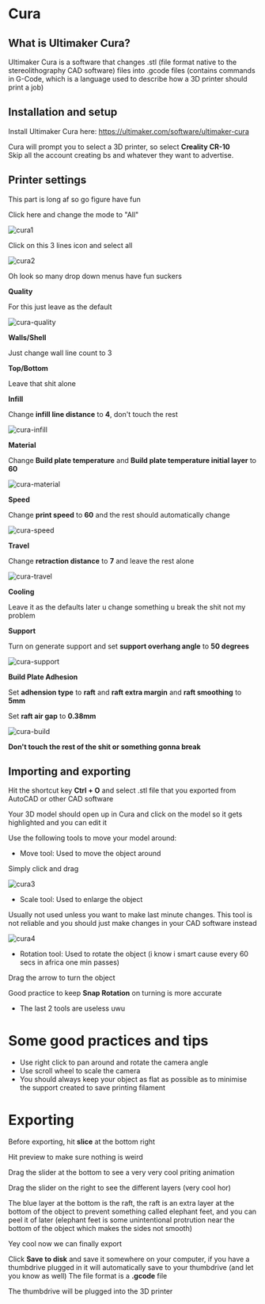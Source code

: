 # Cura  

## What is Ultimaker Cura?

Ultimaker Cura is a software that changes .stl (file format native to the stereolithography CAD software) files into .gcode files (contains commands in G-Code, which is a language used to describe how a 3D printer should print a job)



## Installation and setup

Install Ultimaker Cura here: https://ultimaker.com/software/ultimaker-cura



Cura will prompt you to select a 3D printer, so select <b> Creality CR-10 </b>  
Skip all the account creating bs and whatever they want to advertise.  

## Printer settings

This part is long af so go figure have fun  

Click here and change the mode to "All"

![cura1][]

[cura1]: /img/docs/soccer/cura/step-1.png  

Click on this 3 lines icon and select all

![cura2][]

[cura2]: /img/docs/soccer/cura/step-2.png  

Oh look so many drop down menus have fun suckers  

**Quality**  

For this just leave as the default  

![cura-quality][]

[cura-quality]: /img/docs/soccer/cura/1_Quality.png

**Walls/Shell**  

Just change wall line count to 3  

**Top/Bottom**  

Leave that shit alone  

**Infill**  

Change **infill line distance** to **4**, don't touch the rest  

![cura-infill][]

[cura-infill]: /img/docs/soccer/cura/3_Infill.png

**Material**  

Change **Build plate temperature** and **Build plate temperature initial layer** to **60**  

![cura-material][]

[cura-material]: /img/docs/soccer/cura/4_Material.png  

**Speed**  

Change **print speed** to **60** and the rest should automatically change

![cura-speed][]

[cura-speed]: /img/docs/soccer/cura/5_Speed.png  

**Travel**  

Change **retraction distance** to **7** and leave the rest alone

![cura-travel][]

[cura-travel]: /img/docs/soccer/cura/6_Travel.png  

**Cooling**  

Leave it as the defaults later u change something u break the shit not my problem  

**Support**  

Turn on generate support and set **support overhang angle** to **50 degrees**  

![cura-support][]

[cura-support]: /img/docs/soccer/cura/8_Support.png  

**Build Plate Adhesion**  

Set **adhension type** to **raft** and **raft extra margin** and **raft smoothing** to **5mm**  

Set **raft air gap** to **0.38mm**  

![cura-build][]

[cura-build]: /img/docs/soccer/cura/9_BuildPlateAdhesion.png  

**Don't touch the rest of the shit or something gonna break**


## Importing and exporting

Hit the shortcut key **Ctrl + O** and select .stl file that you exported from AutoCAD or other CAD software  

Your 3D model should open up in Cura and click on the model so it gets highlighted and you can edit it

Use the following tools to move your model around:  

- Move tool: Used to move the object around  

Simply click and drag

![cura3][]

[cura3]: /img/docs/soccer/cura/step-3.png 

- Scale tool: Used to enlarge the object  

Usually not used unless you want to make last minute changes. This tool is not reliable and you should just make changes in your CAD software instead  

![cura4][]

[cura4]: /img/docs/soccer/cura/step-4.png  

- Rotation tool: Used to rotate the object (i know i smart cause every 60 secs in africa one min passes)  

Drag the arrow to turn the object  

Good practice to keep **Snap Rotation** on turning is more accurate  

- The last 2 tools are useless uwu

# Some good practices and tips  

- Use right click to pan around and rotate the camera angle  
- Use scroll wheel to scale the camera  
- You should always keep your object as flat as possible as to minimise the support created to save printing filament  

# Exporting  

Before exporting, hit **slice** at the bottom right  

Hit preview to make sure nothing is weird  

Drag the slider at the bottom to see a very very cool priting animation  

Drag the slider on the right to see the different layers (very cool hor)  

The blue layer at the bottom is the raft, the raft is an extra layer at the bottom of the object to prevent something called elephant feet, and you can peel it of later (elephant feet is some unintentional protrution near the bottom of the object which makes the sides not smooth)  

Yey cool now we can finally export  

Click **Save to disk** and save it somewhere on your computer, if you have a thumbdrive plugged in it will automatically save to your thumbdrive (and let you know as well) The file format is a **.gcode** file  

The thumbdrive will be plugged into the 3D printer

